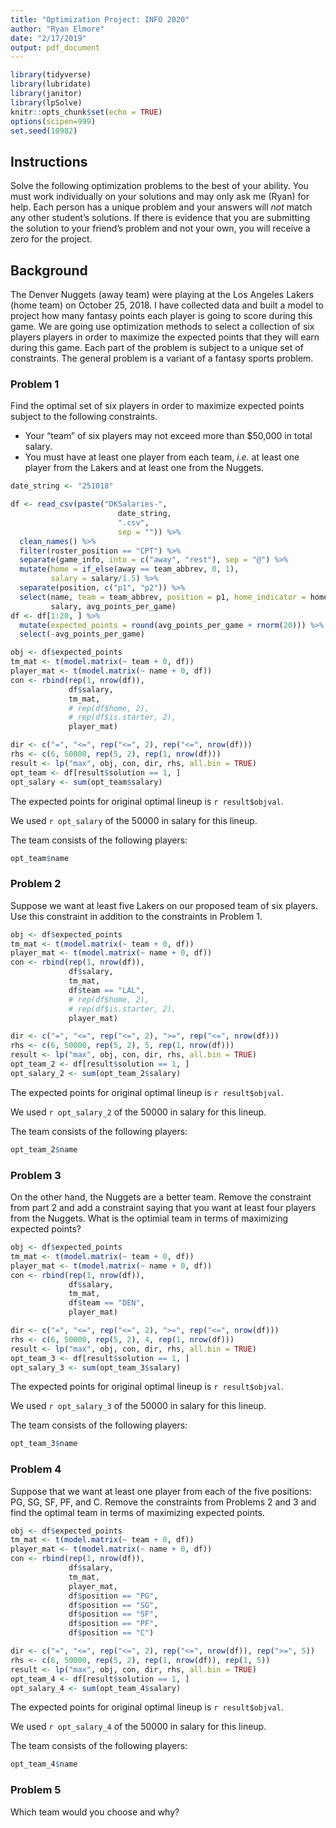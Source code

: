 ```yaml
---
title: "Optimization Project: INFO 2020"
author: "Ryan Elmore"
date: "2/17/2019"
output: pdf_document
---
```


```r
library(tidyverse)
library(lubridate)
library(janitor)
library(lpSolve)
knitr::opts_chunk$set(echo = TRUE)
options(scipen=999)
set.seed(10982)
```

## Instructions
Solve the following optimization problems to the best of your ability. You must
work individually on your solutions and may only ask me (Ryan) for help. Each
person has a unique problem and your answers will *not* match any other 
student's solutions. If there is evidence that you are submitting the solution
to your friend's problem and not your own, you will receive a zero for the 
project. 

## Background
The Denver Nuggets (away team) were playing at the Los Angeles Lakers (home 
team) on October 25, 2018. I have collected data and built a model to project
how many fantasy points each player is going to score during this game. We 
are going use optimization methods to select a collection of six players 
players in order to maximize the expected points that they will earn during
this game. Each part of the problem is subject to a unique set of 
constraints. The general problem is a variant of a fantasy sports problem. 

### Problem 1
Find the optimal set of six players in order to maximize expected points 
subject to the following constraints.

* Your "team" of six players may not exceed more than \$50,000 in total 
salary. 
* You must have at least one player from each team, *i.e.* at least one 
player from the Lakers and at least one from the Nuggets. 

```r
date_string <- "251018"

df <- read_csv(paste("DKSalaries-",
                        date_string,
                        ".csv",
                        sep = "")) %>%
  clean_names() %>%
  filter(roster_position == "CPT") %>%
  separate(game_info, into = c("away", "rest"), sep = "@") %>%
  mutate(home = if_else(away == team_abbrev, 0, 1),
         salary = salary/1.5) %>%
  separate(position, c("p1", "p2")) %>%
  select(name, team = team_abbrev, position = p1, home_indicator = home,
         salary, avg_points_per_game) 
df <- df[1:20, ] %>%
  mutate(expected_points = round(avg_points_per_game + rnorm(20))) %>%
  select(-avg_points_per_game)
```


```r
obj <- df$expected_points
tm_mat <- t(model.matrix(~ team + 0, df))
player_mat <- t(model.matrix(~ name + 0, df))
con <- rbind(rep(1, nrow(df)),
             df$salary,
             tm_mat,
             # rep(df$home, 2),
             # rep(df$is.starter, 2),
             player_mat)

dir <- c("=", "<=", rep("<=", 2), rep("<=", nrow(df)))
rhs <- c(6, 50000, rep(5, 2), rep(1, nrow(df)))
result <- lp("max", obj, con, dir, rhs, all.bin = TRUE)
opt_team <- df[result$solution == 1, ]
opt_salary <- sum(opt_team$salary)
```

The expected points for original optimal lineup is `r result$objval`. 

We used `r opt_salary` of the 50000 in salary for this lineup. 

The team consists of the following players:
```r
opt_team$name
```

### Problem 2

Suppose we want at least five Lakers on our proposed team of six players. Use 
this constraint in addition to the constraints in Problem 1. 

```r
obj <- df$expected_points
tm_mat <- t(model.matrix(~ team + 0, df))
player_mat <- t(model.matrix(~ name + 0, df))
con <- rbind(rep(1, nrow(df)),
             df$salary,
             tm_mat,
             df$team == "LAL",
             # rep(df$home, 2),
             # rep(df$is.starter, 2),
             player_mat)

dir <- c("=", "<=", rep("<=", 2), ">=", rep("<=", nrow(df)))
rhs <- c(6, 50000, rep(5, 2), 5, rep(1, nrow(df)))
result <- lp("max", obj, con, dir, rhs, all.bin = TRUE)
opt_team_2 <- df[result$solution == 1, ]
opt_salary_2 <- sum(opt_team_2$salary)
```

The expected points for original optimal lineup is `r result$objval`. 

We used `r opt_salary_2` of the 50000 in salary for this lineup. 

The team consists of the following players:
```r
opt_team_2$name
```

### Problem 3

On the other hand, the Nuggets are a better team. Remove the constraint from
part 2 and add a constraint saying that you want at least four players from 
the Nuggets. What is the optimial team in terms of maximizing expected points?

```r
obj <- df$expected_points
tm_mat <- t(model.matrix(~ team + 0, df))
player_mat <- t(model.matrix(~ name + 0, df))
con <- rbind(rep(1, nrow(df)),
             df$salary,
             tm_mat,
             df$team == "DEN",
             player_mat)

dir <- c("=", "<=", rep("<=", 2), ">=", rep("<=", nrow(df)))
rhs <- c(6, 50000, rep(5, 2), 4, rep(1, nrow(df)))
result <- lp("max", obj, con, dir, rhs, all.bin = TRUE)
opt_team_3 <- df[result$solution == 1, ]
opt_salary_3 <- sum(opt_team_3$salary)
```

The expected points for original optimal lineup is `r result$objval`. 

We used `r opt_salary_3` of the 50000 in salary for this lineup. 

The team consists of the following players:
```r
opt_team_3$name
```


### Problem 4

Suppose that we want at least one player from each of the five positions: PG, 
SG, SF, PF, and C. Remove the constraints from Problems 2 and 3 and find the 
optimal team in terms of maximizing expected points.

```r
obj <- df$expected_points
tm_mat <- t(model.matrix(~ team + 0, df))
player_mat <- t(model.matrix(~ name + 0, df))
con <- rbind(rep(1, nrow(df)),
             df$salary,
             tm_mat,
             player_mat,
             df$position == "PG",
             df$position == "SG",
             df$position == "SF",
             df$position == "PF",
             df$position == "C")

dir <- c("=", "<=", rep("<=", 2), rep("<=", nrow(df)), rep(">=", 5))
rhs <- c(6, 50000, rep(5, 2), rep(1, nrow(df)), rep(1, 5))
result <- lp("max", obj, con, dir, rhs, all.bin = TRUE)
opt_team_4 <- df[result$solution == 1, ]
opt_salary_4 <- sum(opt_team_4$salary)
```

The expected points for original optimal lineup is `r result$objval`. 

We used `r opt_salary_4` of the 50000 in salary for this lineup. 

The team consists of the following players:
```r
opt_team_4$name
```

### Problem 5

Which team would you choose and why? 